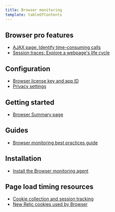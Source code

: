 ```yaml
---
title: Browser monitoring
template: tableOfContents
---
```


## Browser pro features

* [AJAX page: Identify time-consuming calls](/docs/browser/browser-monitoring/browser-pro-features/ajax-page-identify-time-consuming-calls)
* [Session traces: Explore a webpage's life cycle](/docs/browser/browser-monitoring/browser-pro-features/session-traces-explore-webpages-life-cycle)

## Configuration

* [Browser license key and app ID](/docs/browser/browser-monitoring/configuration/browser-license-key-app-id)
* [Privacy settings](/docs/browser/browser-monitoring/configuration/privacy-settings)

## Getting started

* [Browser Summary page](/docs/browser/browser-monitoring/getting-started/browser-summary-page)

## Guides

* [Browser monitoring best practices guide](/docs/browser/browser-monitoring/guides/browser-monitoring-best-practices-guide)

## Installation

* [Install the Browser monitoring agent](/docs/browser/browser-monitoring/installation/install-browser-monitoring-agent)

## Page load timing resources

* [Cookie collection and session tracking](/docs/browser/browser-monitoring/page-load-timing-resources/cookie-collection-session-tracking)
* [New Relic cookies used by Browser](/docs/browser/browser-monitoring/page-load-timing-resources/new-relic-cookies-used-browser)
